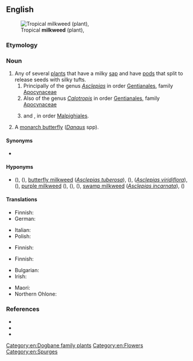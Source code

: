 ==English==
[[File:Asclepias_curassavica13.jpg|thumb|Tropical '''milkweed''' (plant), {{taxlink|Asclepias curassavica L.|species|noshow=1}}]]

===Etymology===
{{compound|en|milk|weed}}

===Noun===
{{en-noun}}

# Any of several [[plant]]s that have a milky [[sap]] and have [[pod]]s that split to release seeds with silky tufts.
## Principally of the genus ''[[Asclepias]]'' in order [[Gentianales]], family [[Apocynaceae]]
## Also of the genus ''[[Calotropis]]'' in order [[Gentianales]], family [[Apocynaceae]]
## {{taxlink|Euphorbia peplus|species|noshow=1|ver=161014}} and {{taxlink|Euphorbia heterophylla|species|noshow=1|ver=161014}}, in order [[Malpighiales]].
# A [[monarch butterfly]] (''[[Danaus]]'' spp).

====Synonyms====
* {{l|en|silkweed}}

====Hyponyms====
* {{sense|plants in genus ''Asclepias''}} {{vern|common milkweed}} ({{taxlink|Asclepias syriaca|species|noshow=1|ver=161014}}), {{vern|clasping milkweed}} ({{taxlink|Asclepias amplexicaulis|species|noshow=1|ver=161014}}), [[butterfly milkweed]] (''[[Asclepias tuberosa]]''), {{vern|fourleaf milkweed}} ({{taxlink|Asclepias quadrifolia|species|noshow=1|ver=161014}}), {{vern|green comet milkweed}} (''[[Asclepias viridiflora]]''), {{vern|poke milkweed}} ({{taxlink|Asclepias exaltata|species|noshow=1|ver=161014}}), [[purple milkweed]] ({{taxlink|Asclepias purpurascens|species|noshow=1|ver=161014}}), {{vern|red milkweed}} ({{taxlink|Asclepias rubra|species|noshow=1|ver=161014}}), {{vern|redring milkweed}} ({{taxlink|Asclepias variegata|species|noshow=1|ver=161014}}), [[swamp milkweed]] (''[[Asclepias incarnata]]''), {{vern|whorled milkweed}} ({{taxlink|Asclepias verticillata|species|noshow=1|ver=161014}})

====Translations====
{{trans-top|plant of the genus ''Asclepias''}}
* Finnish: {{t+|fi|silkkiyrtti}}
* German: {{t|de|Seidenpflanze|f}}
{{trans-mid}}
* Italian: {{t|it|asclepiade|f}}
* Polish: {{t|pl|trojeść|f}}
{{trans-bottom}}

{{trans-top|plant of the genus ''Calotropis''}}
* Finnish: {{t+|fi|madari}}
{{trans-mid}}
{{trans-bottom}}

{{trans-top|plant ''Euphorbia peplus''}}
* Finnish: {{t+|fi|kolmisädetyräkki}}
{{trans-mid}}
{{trans-bottom}}

{{trans-see|monarch butterfly}}

{{checktrans-top}}
* Bulgarian: {{t-check|bg|млечка|f}} <!-- Was under "plant" - unclear which -->
* Irish: {{t-check|ga|lus bleachta|m}} <!-- Was under "plant" - unclear which -->
{{trans-mid}}
* Maori: {{t-check|mi|kaikaiatua}} <!-- Was under "plant" - unclear which -->
* Northern Ohlone: {{t-check|cst|šiska}} <!-- Was under "plant" - unclear which -->
{{trans-bottom}}

===References===
* {{pedia}}
* {{specieslite|Asclepias|i=1}}
* {{R:USDA Plants|ASCLE}}

[[Category:en:Dogbane family plants]]
[[Category:en:Flowers]]
[[Category:en:Spurges]]